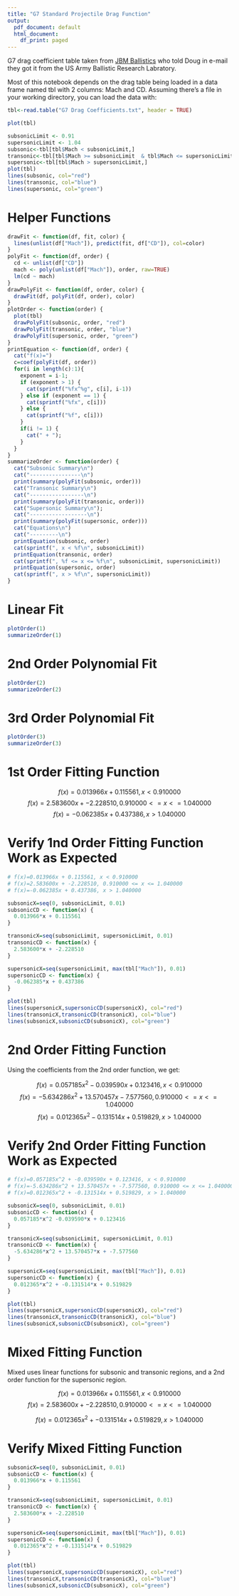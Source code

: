 ```yaml
---
title: "G7 Standard Projectile Drag Function"
output:
  pdf_document: default
  html_document:
    df_print: paged
---
```


G7 drag coefficient table taken from [JBM Ballistics](http://www.jbmballistics.com/ballistics/downloads/text/mcg7.txt) who told Doug in e-mail they got it from the US Army Ballistic Research Labratory.

Most of this notebook depends on the drag table being loaded in a data frame named tbl with 2 columns: Mach and CD. Assuming there's a file in your working directory, you can load the data with:

```r
tbl<-read.table("G7 Drag Coefficients.txt", header = TRUE)
```

```r
plot(tbl)
```


```r
subsonicLimit <- 0.91
supersonicLimit <- 1.04
subsonic<-tbl[tbl$Mach < subsonicLimit,]
transonic<-tbl[tbl$Mach >= subsonicLimit  & tbl$Mach <= supersonicLimit,]
supersonic<-tbl[tbl$Mach > supersonicLimit,]
plot(tbl)
lines(subsonic, col="red")
lines(transonic, col="blue")
lines(supersonic, col="green")
```

# Helper Functions
```r
drawFit <- function(df, fit, color) {
  lines(unlist(df["Mach"]), predict(fit, df["CD"]), col=color)
}
polyFit <- function(df, order) {
  cd <- unlist(df["CD"])
  mach <- poly(unlist(df["Mach"]), order, raw=TRUE)
  lm(cd ~ mach)
}
drawPolyFit <- function(df, order, color) {
  drawFit(df, polyFit(df, order), color)
}
plotOrder <- function(order) {
  plot(tbl)
  drawPolyFit(subsonic, order, "red")
  drawPolyFit(transonic, order, "blue")
  drawPolyFit(supersonic, order, "green")
}
printEquation <- function(df, order) {
  cat("f(x)=")
  c=coef(polyFit(df, order))
  for(i in length(c):1){
    exponent = i-1;
    if (exponent > 1) {
      cat(sprintf("%fx^%g", c[i], i-1))
    } else if (exponent == 1) {
      cat(sprintf("%fx", c[i]))
    } else {
      cat(sprintf("%f", c[i]))
    }
    if(i != 1) {
      cat(" + ");
    }
  }
}
summarizeOrder <- function(order) {
  cat("Subsonic Summary\n")
  cat("----------------\n")
  print(summary(polyFit(subsonic, order)))
  cat("Transonic Summary\n")
  cat("-----------------\n")
  print(summary(polyFit(transonic, order)))
  cat("Supersonic Summary\n");
  cat("------------------\n")
  print(summary(polyFit(supersonic, order)))
  cat("Equations\n")
  cat("---------\n")
  printEquation(subsonic, order)
  cat(sprintf(", x < %f\n", subsonicLimit))
  printEquation(transonic, order)
  cat(sprintf(", %f <= x <= %f\n", subsonicLimit, supersonicLimit))
  printEquation(supersonic, order)
  cat(sprintf(", x > %f\n", supersonicLimit))
}
```

# Linear Fit
```r
plotOrder(1)
summarizeOrder(1)
```
# 2nd Order Polynomial Fit
```r
plotOrder(2)
summarizeOrder(2)
```



# 3rd Order Polynomial Fit
```r
plotOrder(3)
summarizeOrder(3)
```

# 1st Order Fitting Function

$$f(x)=0.013966x + 0.115561, x < 0.910000$$
$$f(x)=2.583600x + -2.228510, 0.910000 <= x <= 1.040000$$
$$f(x)=-0.062385x + 0.437386, x > 1.040000$$

# Verify 1nd Order Fitting Function Work as Expected
```r

# f(x)=0.013966x + 0.115561, x < 0.910000
# f(x)=2.583600x + -2.228510, 0.910000 <= x <= 1.040000
# f(x)=-0.062385x + 0.437386, x > 1.040000

subsonicX=seq(0, subsonicLimit, 0.01)
subsonicCD <- function(x) {
  0.013966*x + 0.115561
}

transonicX=seq(subsonicLimit, supersonicLimit, 0.01)
transonicCD <- function(x) {
  2.583600*x + -2.228510
}

supersonicX=seq(supersonicLimit, max(tbl["Mach"]), 0.01)
supersonicCD <- function(x) {
  -0.062385*x + 0.437386
}

plot(tbl)
lines(supersonicX,supersonicCD(supersonicX), col="red")
lines(transonicX,transonicCD(transonicX), col="blue")
lines(subsonicX,subsonicCD(subsonicX), col="green")
```


# 2nd Order Fitting Function

Using the coefficients from the 2nd order function, we get:

$$f(x)=0.057185x^2 -0.039590x + 0.123416, x < 0.910000$$
$$f(x)=-5.634286x^2 + 13.570457x -7.577560, 0.910000 <= x <= 1.040000$$
$$f(x)=0.012365x^2 -0.131514x + 0.519829, x > 1.040000$$


# Verify 2nd Order Fitting Function Work as Expected
```r

# f(x)=0.057185x^2 + -0.039590x + 0.123416, x < 0.910000
# f(x)=-5.634286x^2 + 13.570457x + -7.577560, 0.910000 <= x <= 1.040000
# f(x)=0.012365x^2 + -0.131514x + 0.519829, x > 1.040000

subsonicX=seq(0, subsonicLimit, 0.01)
subsonicCD <- function(x) {
  0.057185*x^2 -0.039590*x + 0.123416
}

transonicX=seq(subsonicLimit, supersonicLimit, 0.01)
transonicCD <- function(x) {
  -5.634286*x^2 + 13.570457*x + -7.577560
}

supersonicX=seq(supersonicLimit, max(tbl["Mach"]), 0.01)
supersonicCD <- function(x) {
  0.012365*x^2 + -0.131514*x + 0.519829
}

plot(tbl)
lines(supersonicX,supersonicCD(supersonicX), col="red")
lines(transonicX,transonicCD(transonicX), col="blue")
lines(subsonicX,subsonicCD(subsonicX), col="green")
```

# Mixed Fitting Function
Mixed uses linear functions for subsonic and transonic regions, and a 2nd order function for the supersonic region.

$$f(x)=0.013966x + 0.115561, x < 0.910000$$
$$f(x)=2.583600x + -2.228510, 0.910000 <= x <= 1.040000$$

$$f(x)=0.012365x^2 + -0.131514x + 0.519829, x > 1.040000$$


# Verify Mixed Fitting Function
```r


subsonicX=seq(0, subsonicLimit, 0.01)
subsonicCD <- function(x) {
  0.013966*x + 0.115561
}

transonicX=seq(subsonicLimit, supersonicLimit, 0.01)
transonicCD <- function(x) {
  2.583600*x + -2.228510
}

supersonicX=seq(supersonicLimit, max(tbl["Mach"]), 0.01)
supersonicCD <- function(x) {
  0.012365*x^2 + -0.131514*x + 0.519829
}

plot(tbl)
lines(supersonicX,supersonicCD(supersonicX), col="red")
lines(transonicX,transonicCD(transonicX), col="blue")
lines(subsonicX,subsonicCD(subsonicX), col="green")
```